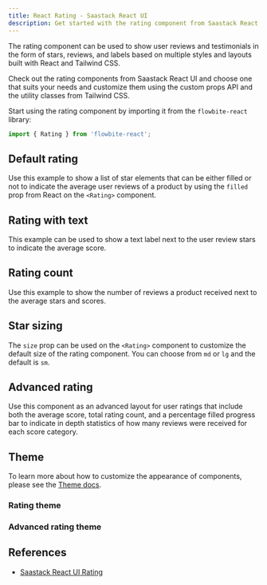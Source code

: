 ```yaml
---
title: React Rating - Saastack React UI
description: Get started with the rating component from Saastack React UI to show testimonials and user reviews of your products using stars, labels and advanced layouts
---
```


The rating component can be used to show user reviews and testimonials in the form of stars, reviews, and labels based on multiple styles and layouts built with React and Tailwind CSS.

Check out the rating components from Saastack React UI and choose one that suits your needs and customize them using the custom props API and the utility classes from Tailwind CSS.

Start using the rating component by importing it from the `flowbite-react` library:

```jsx
import { Rating } from 'flowbite-react';
```

## Default rating

Use this example to show a list of star elements that can be either filled or not to indicate the average user reviews of a product by using the `filled` prop from React on the `<Rating>` component.

<Example name="rating.root" />

## Rating with text

This example can be used to show a text label next to the user review stars to indicate the average score.

<Example name="rating.withText" />

## Rating count

Use this example to show the number of reviews a product received next to the average stars and scores.

<Example name="rating.count" />

## Star sizing

The `size` prop can be used on the `<Rating>` component to customize the default size of the rating component. You can choose from `md` or `lg` and the default is `sm`.

<Example name="rating.sizing" />

## Advanced rating

Use this component as an advanced layout for user ratings that include both the average score, total rating count, and a percentage filled progress bar to indicate in depth statistics of how many reviews were received for each score category.

<Example name="rating.advanced" />

## Theme

To learn more about how to customize the appearance of components, please see the [Theme docs](/docs/customize/theme).

### Rating theme

<Theme name="rating" />

### Advanced rating theme

<Theme name="ratingAdvanced" />

## References

- [Saastack React UI Rating](https://flowbite.com/docs/components/rating/)

